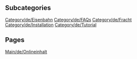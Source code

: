 
== Subcategories ==
[[Category/de/Eisenbahn]]
[[Category/de/FAQs]]
[[Category/de/Fracht]]
[[Category/de/Installation]]
[[Category/de/Tutorial]]

== Pages ==
[[Main/de/Onlineinhalt]]
